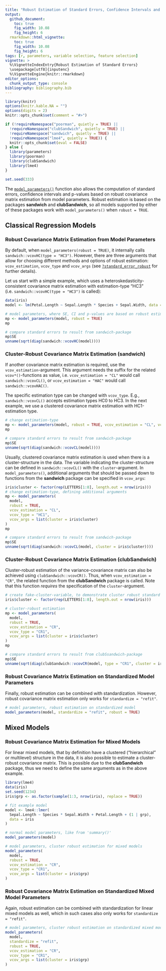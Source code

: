 ```yaml
---
title: "Robust Estimation of Standard Errors, Confidence Intervals and p-values"
output: 
  github_document:
    toc: true
    fig_width: 10.08
    fig_height: 6
  rmarkdown::html_vignette:
    toc: true
    fig_width: 10.08
    fig_height: 6
tags: [r, parameters, variable selection, feature selection]
vignette: >
  %\VignetteIndexEntry{Robust Estimation of Standard Errors}
  \usepackage[utf8]{inputenc}
  %\VignetteEngine{knitr::rmarkdown}
editor_options: 
  chunk_output_type: console
bibliography: bibliography.bib
---
```


```r
library(knitr)
options(knitr.kable.NA = "")
options(digits = 2)
knitr::opts_chunk$set(comment = "#>")

if (!requireNamespace("poorman", quietly = TRUE) ||
  !requireNamespace("clubSandwich", quietly = TRUE) ||
  !requireNamespace("sandwich", quietly = TRUE) ||
  !requireNamespace("lme4", quietly = TRUE)) {
  knitr::opts_chunk$set(eval = FALSE)
} else {
  library(parameters)
  library(poorman)
  library(clubSandwich)
  library(lme4)
}

set.seed(333)
```

The [`model_parameters()`](https://easystats.github.io/parameters/articles/model_parameters.html) function also allows the computation of standard errors, confidence intervals and p-values based on robust covariance matrix estimation from model parameters. Robust estimation is based on the packages **sandwich** and **clubSandwich**, so all models supported by either of these packages work with `model_parameters()` when `robust = TRUE`.

## Classical Regression Models

### Robust Covariance Matrix Estimation from Model Parameters

By default, when `model_parameters(robust = TRUE)`, it internally calls `sandwich::vcovHC(type = "HC3")`. However, there are three arguments that allow for choosing different methods and options of robust estimation: `vcov_estimation`, `vcov_type` and `vcov_args` (see [`?standard_error_robust`](https://easystats.github.io/parameters/reference/standard_error_robust.html) for further details).

Let us start with a simple example, which uses a heteroskedasticity-consistent covariance matrix estimation with estimation-type "HC3" (i.e. `sandwich::vcovHC(type = "HC3")` is called):

```r
data(iris)
model <- lm(Petal.Length ~ Sepal.Length * Species + Sepal.Width, data = iris)

# model parameters, where SE, CI and p-values are based on robust estimation
mp <- model_parameters(model, robust = TRUE)
mp

# compare standard errors to result from sandwich-package
mp$SE
unname(sqrt(diag(sandwich::vcovHC(model))))
```

### Cluster-Robust Covariance Matrix Estimation (sandwich)

If another covariance matrix estimation is required, use the `vcov_estimation`-argument. This argument needs the suffix for the related `vcov*()`-functions as value, i.e. `vcov_estimation = "CL"` would call `sandwich::vcovCL()`, or `vcov_estimation = "HAC"` would call `sandwich::vcovHAC()`.

The specific estimation type can be changed with `vcov_type`. E.g., `sandwich::vcovCL()` accepts estimation types HC0 to HC3. In the next example, we use a clustered covariance matrix estimation with HC1-estimation type.

```r
# change estimation-type
mp <- model_parameters(model, robust = TRUE, vcov_estimation = "CL", vcov_type = "HC1")
mp

# compare standard errors to result from sandwich-package
mp$SE
unname(sqrt(diag(sandwich::vcovCL(model))))
```

Usually, clustered covariance matrix estimation is used when there is a cluster-structure in the data. The variable indicating the cluster-structure can be defined in `sandwich::vcovCL()` with the `cluster`-argument. In `model_parameters()`, additional arguments that should be passed down to functions from the **sandwich** package can be specified in `vcov_args`:

```r
iris$cluster <- factor(rep(LETTERS[1:8], length.out = nrow(iris)))
# change estimation-type, defining additional arguments
mp <- model_parameters(
  model,
  robust = TRUE,
  vcov_estimation = "CL",
  vcov_type = "HC1",
  vcov_args = list(cluster = iris$cluster)
)
mp

# compare standard errors to result from sandwich-package
mp$SE
unname(sqrt(diag(sandwich::vcovCL(model, cluster = iris$cluster))))
```

### Cluster-Robust Covariance Matrix Estimation (clubSandwich)

Cluster-robust estimation of the variance-covariance matrix can also be achieved using `clubSandwich::vcovCR()`. Thus, when `vcov_estimation = "CR"`, the related function from the **clubSandwich** package is called. Note that this function _requires_ the specification of the `cluster`-argument.

```r
# create fake-cluster-variable, to demonstrate cluster robust standard errors
iris$cluster <- factor(rep(LETTERS[1:8], length.out = nrow(iris)))

# cluster-robust estimation
mp <- model_parameters(
  model,
  robust = TRUE,
  vcov_estimation = "CR",
  vcov_type = "CR1",
  vcov_args = list(cluster = iris$cluster)
)
mp

# compare standard errors to result from clubSsandwich-package
mp$SE
unname(sqrt(diag(clubSandwich::vcovCR(model, type = "CR1", cluster = iris$cluster))))
```


### Robust Covariance Matrix Estimation on Standardized Model Parameters

Finally, robust estimation can be combined with standardization. However, robust covariance matrix estimation only works for `standardize = "refit"`.

```r
# model parameters, robust estimation on standardized model
model_parameters(model, standardize = "refit", robust = TRUE)
```


## Mixed Models

### Robust Covariance Matrix Estimation for Mixed Models

For linear mixed models, that by definition have a clustered ("hierarchical" or multilevel) structure in the data, it is also possible to estimate a cluster-robust covariance matrix. This is possible due to the **clubSandwich** package, thus we need to define the same arguments as in the above example.

```r
library(lme4)
data(iris)
set.seed(1234)
iris$grp <- as.factor(sample(1:3, nrow(iris), replace = TRUE))

# fit example model
model <- lme4::lmer(
  Sepal.Length ~ Species * Sepal.Width + Petal.Length + (1 | grp),
  data = iris
)

# normal model parameters, like from 'summary()'
model_parameters(model)

# model parameters, cluster robust estimation for mixed models
model_parameters(
  model,
  robust = TRUE,
  vcov_estimation = "CR",
  vcov_type = "CR1",
  vcov_args = list(cluster = iris$grp)
)
```

### Robust Covariance Matrix Estimation on Standardized Mixed Model Parameters

Again, robust estimation can be combined with standardization for linear mixed models as well, which in such cases also only works for `standardize = "refit"`.

```r
# model parameters, cluster robust estimation on standardized mixed model
model_parameters(
  model,
  standardize = "refit",
  robust = TRUE,
  vcov_estimation = "CR",
  vcov_type = "CR1",
  vcov_args = list(cluster = iris$grp)
)
```
